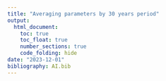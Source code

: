 ```yaml
---
title: "Averaging parameters by 30 years period"
output: 
  html_document:
    toc: true
    toc_float: true
    number_sections: true
    code_folding: hide
date: "2023-12-01"
bibliography: AI.bib
---
```


